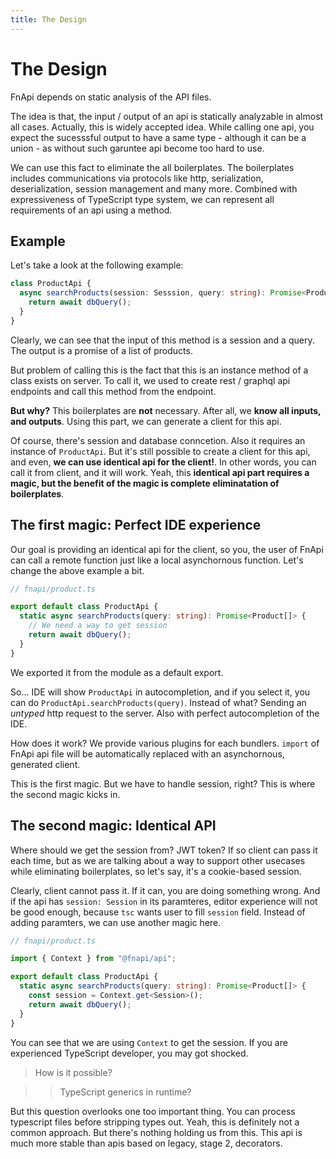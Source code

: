 ```yaml
---
title: The Design
---
```


# The Design

FnApi depends on static analysis of the API files.

The idea is that, the input / output of an api is statically analyzable in almost all cases.
Actually, this is widely accepted idea.
While calling one api, you expect the sucesssful output to have a same type - although it can be a union - as without such garuntee api become too hard to use.

We can use this fact to eliminate the all boilerplates.
The boilerplates includes communications via protocols like http, serialization, deserialization, session management and many more.
Combined with expressiveness of TypeScript type system, we can represent all requirements of an api using a method.

## Example

Let's take a look at the following example:

```ts
class ProductApi {
  async searchProducts(session: Sesssion, query: string): Promise<Product[]> {
    return await dbQuery();
  }
}
```

Clearly, we can see that the input of this method is a session and a query.
The output is a promise of a list of products.

But problem of calling this is the fact that this is an instance method of a class exists on server.
To call it, we used to create rest / graphql api endpoints and call this method from the endpoint.

**But why?**
This boilerplates are **not** necessary.
After all, we **know all inputs, and outputs**.
Using this part, we can generate a client for this api.

Of course, there's session and database conncetion. Also it requires an instance of `ProductApi`.
But it's still possible to create a client for this api, and even, **we can use identical api for the client!**.
In other words, you can call it from client, and it will work.
Yeah, this **identical api part requires a magic, but the benefit of the magic is complete eliminatation of boilerplates**.

## The first magic: Perfect IDE experience

Our goal is providing an identical api for the client, so you, the user of FnApi can call a remote function just like a local asynchornous function.
Let's change the above example a bit.

```ts
// fnapi/product.ts

export default class ProductApi {
  static async searchProducts(query: string): Promise<Product[]> {
    // We need a way to get session
    return await dbQuery();
  }
}
```

We exported it from the module as a default export.

So... IDE will show `ProductApi` in autocompletion, and if you select it, you can do `ProductApi.searchProducts(query)`.
Instead of what?
Sending an _untyped_ http request to the server.
Also with perfect autocompletion of the IDE.

How does it work?
We provide various plugins for each bundlers.
`import` of FnApi api file will be automatically replaced with an asynchornous, generated client.

This is the first magic.
But we have to handle session, right?
This is where the second magic kicks in.

## The second magic: Identical API

Where should we get the session from?
JWT token?
If so client can pass it each time, but as we are talking about a way to support other usecases while eliminating boilerplates, so let's say, it's a cookie-based session.

Clearly, client cannot pass it.
If it can, you are doing something wrong.
And if the api has `session: Session` in its paramteres, editor experience will not be good enough, because `tsc` wants user to fill `session` field.
Instead of adding paramters, we can use another magic here.

```ts
// fnapi/product.ts

import { Context } from "@fnapi/api";

export default class ProductApi {
  static async searchProducts(query: string): Promise<Product[]> {
    const session = Context.get<Session>();
    return await dbQuery();
  }
}
```

You can see that we are using `Context` to get the session.
If you are experienced TypeScript developer, you may got shocked.

> How is it possible?

> > TypeScript generics in runtime?

But this question overlooks one too important thing.
You can process typescript files before stripping types out.
Yeah, this is definitely not a common approach.
But there's nothing holding us from this.
This api is much more stable than apis based on legacy, stage 2, decorators.
